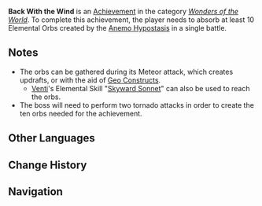 {{Achievement Infobox
|title        = 
|id           = 82079
|order id     = 2079
|category     = Wonders of the World
|description  = Absorb at least 10 Elemental Orbs created by the [[Anemo Hypostasis]] in a single battle.
|requirements = 
|primogems    = 5
|tracking     = 
|hidden       = 1
|topic        = Anemo Hypostasis
|type         = Boss
}}
'''Back With the Wind''' is an [[Achievement]] in the category ''[[Wonders of the World]]''. To complete this achievement, the player needs to absorb at least 10 Elemental Orbs created by the [[Anemo Hypostasis]] in a single battle.

==Notes==
* The orbs can be gathered during its Meteor attack, which creates updrafts, or with the aid of [[Geo Constructs]].
** [[Venti]]'s Elemental Skill "[[Skyward Sonnet]]" can also be used to reach the orbs.
* The boss will need to perform two tornado attacks in order to create the ten orbs needed for the achievement.
<!--
==Trivia==

==Video Guides==
{{EVT
|video1   = 
|caption1 = 
}}
-->
==Other Languages==
{{Other Languages
|en      = Back With the Wind
|zhs     = 千风散尽还复来
|zhs_rm  = Qiānfēng Sànjìn Huánfùlái
|zht     = 千風散盡還復來
|zht_rm  = Qiānfēng Sànjìn Huánfùlái
|zh_tl   = Thousand Winds Dissipate and Return Again
|zh_note = References the Chinese idiom {{Lang|mini=1|zh=千金散尽还复来|zh_rm=qiānjīn sànjìn huánfùlái}}, which means gold that has been spent will eventually return.
|ja      = 散らされた千風はまた帰ってくる
|ja_rm   = Chirasareta Senpuu wa Mata Kaettekuru
|ja_tl   = The Scattered Thousand Winds Return Again
|ko      = 흩어진 바람도 다시 돌아오리
|ko_rm   = 
|ko_tl   = 
|es      = Lo que el viento devolvió
|es_tl   = What the Wind Returned
|fr      = Le vent va, le vent vient
|fr_tl   = The Wind Goes, the Wind Comes
|ru      = Принесённый ветром
|ru_tl   = 
|th      = สายลมที่หวนกลับ
|th_rm   = 
|th_tl   = 
|vi      = Ngàn gió tiêu tan vẫn trở về
|vi_tl   = Dissipating Thousand Winds (Will) Still Return
|de      = Zurück mit dem Wind
|de_tl   = Back with the Wind
|id      = Ribuan Angin Pergi dan Kembali
|id_tl   = Thousands of Winds Go and Return
|pt      = De Volta com o Vento
|pt_tl   = 
}}

==Change History==
{{Change History|1.3}}
<!--
==References==
{{Reflist}}
-->
==Navigation==
{{Achievement Navbox|Wonders of the World|Boss}}